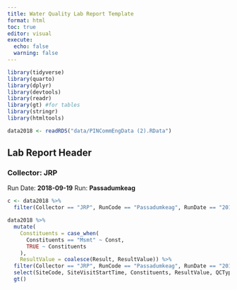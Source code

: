 ```yaml
---
title: Water Quality Lab Report Template
format: html
toc: true
editor: visual
execute:
  echo: false
  warning: false
---
```


```r
library(tidyverse)
library(quarto)
library(dplyr)
library(devtools)
library(readr)
library(gt) #for tables
library(stringr)
library(htmltools)
```

```r
data2018 <- readRDS("data/PINCommEngData (2).RData")
```

## Lab Report Header {.smaller}

### Collector: JRP

Run Date: **2018-09-19** Run: **Passadumkeag**

```r
c <- data2018 %>%
  filter(Collector == "JRP", RunCode == "Passadumkeag", RunDate == "2018-09-19")

data2018 %>%
  mutate(
    Constituents = case_when(
      Constituents == "Msmt" ~ Const,
      TRUE ~ Constituents
    ),
    ResultValue = coalesce(Result, ResultValue)) %>%
  filter(Collector == "JRP", RunCode == "Passadumkeag", RunDate == "2018-09-19") %>%
  select(SiteCode, SiteVisitStartTime, Constituents, ResultValue, QCType, IncubationLength, LabAnalysisDatetime, SampleDatetime) %>%
  gt()
```
